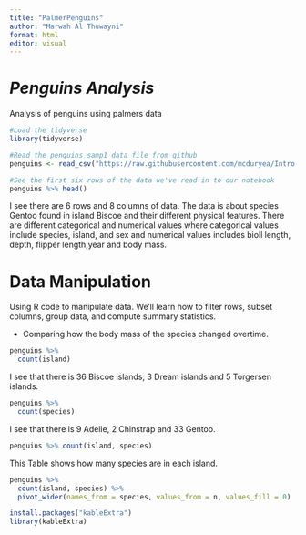 ```yaml
---
title: "PalmerPenguins"
author: "Marwah Al Thuwayni"
format: html
editor: visual
---
```


# *Penguins Analysis*

Analysis of penguins using palmers data

```r
#Load the tidyverse
library(tidyverse)

#Read the penguins_samp1 data file from github
penguins <- read_csv("https://raw.githubusercontent.com/mcduryea/Intro-to-Bioinformatics/main/data/penguins_samp1.csv")

#See the first six rows of the data we've read in to our notebook
penguins %>% head()
```

I see there are 6 rows and 8 columns of data. The data is about species Gentoo found in island Biscoe and their different physical features. There are different categorical and numerical values where categorical values include species, island, and sex and numerical values includes bioll length, depth, flipper length,year and body mass.

# Data Manipulation

Using R code to manipulate data. We’ll learn how to filter rows, subset columns, group data, and compute summary statistics.

-   Comparing how the body mass of the species changed overtime.

```r
penguins %>%
  count(island)
```

I see that there is 36 Biscoe islands, 3 Dream islands and 5 Torgersen islands.

```r
penguins %>%
  count(species)
```

I see that there is 9 Adelie, 2 Chinstrap and 33 Gentoo.

```r
penguins %>% count(island, species)
```

This Table shows how many species are in each island.

```r
penguins %>%
  count(island, species) %>%
  pivot_wider(names_from = species, values_from = n, values_fill = 0)

```

```r
install.packages("kableExtra")
library(kableExtra)
```

